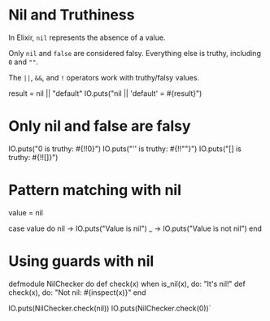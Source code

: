 
# Nil and Truthiness

In Elixir, `nil` represents the absence of a value.

Only `nil` and `false` are considered falsy. Everything else is truthy, including `0` and `""`.

The `||`, `&&`, and `!` operators work with truthy/falsy values.

result = nil || "default"
IO.puts("nil || 'default' = #{result}")

# Only nil and false are falsy

IO.puts("0 is truthy: #{!!0}")
IO.puts("'' is truthy: #{!!\"\"}")
IO.puts("[] is truthy: #{!![]}")

# Pattern matching with nil

value = nil

case value do
  nil -> IO.puts("Value is nil")
  _ -> IO.puts("Value is not nil")
end

# Using guards with nil

defmodule NilChecker do
  def check(x) when is_nil(x), do: "It's nil!"
  def check(x), do: "Not nil: #{inspect(x)}"
end

IO.puts(NilChecker.check(nil))
IO.puts(NilChecker.check(0))`

